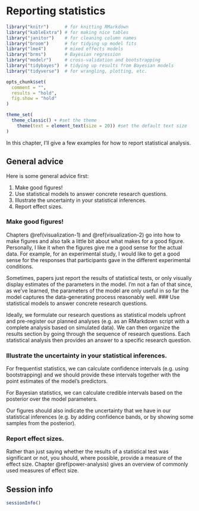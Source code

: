 # Reporting statistics 

```r
library("knitr")      # for knitting RMarkdown 
library("kableExtra") # for making nice tables
library("janitor")    # for cleaning column names
library("broom")      # for tidying up model fits
library("lme4")       # mixed effects models 
library("brms")       # Bayesian regression
library("modelr")     # cross-validation and bootstrapping
library("tidybayes")  # tidying up results from Bayesian models
library("tidyverse")  # for wrangling, plotting, etc. 

opts_chunk$set(
  comment = "",
  results = "hold",
  fig.show = "hold"
)

theme_set(
  theme_classic() + #set the theme 
    theme(text = element_text(size = 20)) #set the default text size
)
```

In this chapter, I'll give a few examples for how to report statistical analysis. 

## General advice

Here is some general advice first: 

1. Make good figures! 
2. Use statistical models to answer concrete research questions.
3. Illustrate the uncertainty in your statistical inferences. 
4. Report effect sizes. 

### Make good figures!

Chapters \@ref(visualization-1) and \@ref(visualization-2) go into how to make figures and also talk a little bit about what makes for a good figure. Personally, I like it when the figures give me a good sense for the actual data. For example, for an experimental study, I would like to get a good sense for the responses that participants gave in the different experimental conditions. 

Sometimes, papers just report the results of statistical tests, or only visually display estimates of the parameters in the model. I'm not a fan of that since, as we've learned, the parameters of the model are only useful in so far the model captures the data-generating process reasonably well. 
### Use statistical models to answer concrete research questions.

Ideally, we formulate our research questions as statistical models upfront and pre-register our planned analyses (e.g. as an RMarkdown script with a complete analysis based on simulated data). We can then organize the results section by going through the sequence of research questions. Each statistical analysis then provides an answer to a specific research question. 

### Illustrate the uncertainty in your statistical inferences. 

For frequentist statistics, we can calculate confidence intervals (e.g. using bootstrapping) and we should provide these intervals together with the point estimates of the model's predictors. 

For Bayesian statistics, we can calculate credible intervals based on the posterior over the model parameters. 

Our figures should also indicate the uncertainty that we have in our statistical inferences (e.g. by adding confidence bands, or by showing some samples from the posterior). 

### Report effect sizes.

Rather than just saying whether the results of a statistical test was significant or not, you should, where possible, provide a measure of the effect size. Chapter \@ref(power-analysis) gives an overview of commonly used measures of effect size. 

<!-- ## Some concrete examples 

In this section, I'll give a few concrete examples for how to report the results of statistical tests. Each example tries to implement the general advice mentioned above. I will discuss frequentist and Bayesian statistics separately. 

### Frequentist statistics 

#### Simple regression 

```r
df.credit = read_csv("data/credit.csv") %>% 
  rename(index = X1) %>% 
  clean_names()
```

__Research question__: Does a person's credit card balance increase with their level of income? 



```r
ggplot(data = df.credit,
       mapping = aes(x = income,
                     y = balance)) + 
  geom_smooth(method = "lm",
              color = "black") + 
  geom_point(alpha = 0.2) +
  coord_cartesian(xlim = c(0, max(df.credit$income))) + 
  labs(x = "Income in $1K per year",
       y = "Credit card balance in $",
       title = "Relationship between income level and credit card balance.",
       subtitle = "The error band indicates a 95% confidence interval.")
```

### Bayesian statistics  -->

## Session info

```r
sessionInfo()
```


